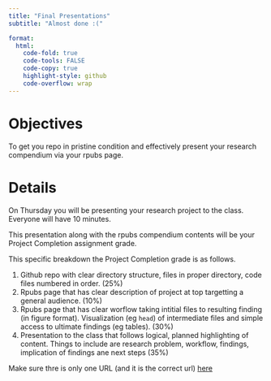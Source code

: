 ```yaml
---
title: "Final Presentations"
subtitle: "Almost done :("

format:
  html:
    code-fold: true
    code-tools: FALSE
    code-copy: true
    highlight-style: github
    code-overflow: wrap
---
```


# Objectives

To get you repo in pristine condition and effectively present your research compendium via your rpubs page.

# Details

On Thursday you will be presenting your research project to the class. Everyone will have 10 minutes.

This presentation along with the rpubs compendium contents will be your Project Completion assignment grade.

This specific breakdown the Project Completion grade is as follows.

1)  Github repo with clear directory structure, files in proper directory, code files numbered in order. (25%)
2)  Rpubs page that has clear description of project at top targetting a general audience. (10%)
3)  Rpubs page that has clear worflow taking intitial files to resulting finding (in figure format). Visualization (eg `head`) of intermediate files and simple access to ultimate findings (eg tables). (30%)
4)  Presentation to the class that follows logical, planned highlighting of content. Things to include are research problem, workflow, findings, implication of findings ane next steps (35%)

Make sure thre is only one URL (and it is the correct url) [here](https://github.com/course-fish546-2023/assistance-public/issues/16)
